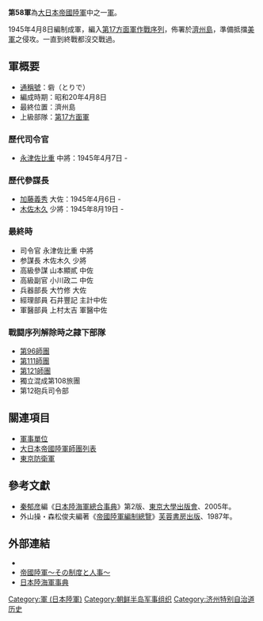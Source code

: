 {{japanese|japanese=第58軍|kana=だいごじゅうはちぐん|romaji=daigojuuhachi-gun}}

'''第58軍'''為[[大日本帝國陸軍|大日本帝國陸軍]]中之一[[軍_(軍队)|軍]]。

1945年4月8日編制成軍，編入[[第17方面軍_(日本陸軍)|第17方面軍]][[作戰序列|作戰序列]]，佈署於[[濟州島|濟州島]]，準備抵擋[[美國軍事|美軍]]之侵攻。一直到終戰都沒交戰過。

== 軍概要 ==
*[[通稱號|通稱號]]：砦（とりで）
*編成時期：昭和20年4月8日
*最終位置：濟州島
*上級部隊：[[第17方面軍_(日本陸軍)|第17方面軍]]
=== 歷代司令官 ===
*[[永津佐比重|永津佐比重]] 中將：1945年4月7日 - 
=== 歷代參謀長 ===
*[[加藤義秀|加藤義秀]] 大佐：1945年4月6日 -
*[[木佐木久|木佐木久]] 少將：1945年8月19日 -

=== 最終時 ===
*司令官 永津佐比重 中將
*参謀長 木佐木久 少將
*高級參謀 山本顯貳 中佐
*高級副官 小川政二 中佐
*兵器部長 大竹修 大佐
*經理部員 石井豐記 主計中佐
*軍醫部員 上村太吉 軍醫中佐

=== 戰闘序列解除時之隷下部隊 ===
*[[第96師團|第96師團]]
*[[第111師團|第111師團]]
*[[第121師團|第121師團]]
*獨立混成第108旅團
*第12砲兵司令部

== 關連項目 ==
*[[軍事單位|軍事單位]]
*[[大日本帝國陸軍師團列表|大日本帝國陸軍師團列表]]
*[[東京防衛軍|東京防衛軍]]

==參考文獻==
*[[秦郁彦|秦郁彦]]編《[[日本陸海軍總合事典|日本陸海軍總合事典]]》第2版、[[東京大學出版會|東京大學出版會]]、2005年。
*外山操・森松俊夫編著《[[帝國陸軍編制總覽|帝國陸軍編制總覽]]》[[芙蓉書房出版|芙蓉書房出版]]、1987年。

==外部連結==
*{{cite web
| last = Wendel
| first = Marcus
| url = http://www.axishistory.com/index.php?id=7703
| title = Axis History Factbook
| work = Japanese 58th Army(第58軍 (日本軍))
| accessdate = 2008-03-21
| archive-date = 2006-10-29
| archive-url = https://web.archive.org/web/20061029154509/http://axishistory.com/index.php?id=7703
| dead-url = no
}}
*[https://web.archive.org/web/20080411094145/http://imperialarmy.hp.infoseek.co.jp/ 帝國陸軍～その制度と人事～]
*[https://web.archive.org/web/20100516180653/http://homepage1.nifty.com/kitabatake/rikukaiguntop.html 日本陸海軍事典]

{{日本軍陸軍序列軍}}
[[Category:軍_(日本陸軍)|Category:軍 (日本陸軍)]]
[[Category:朝鲜半岛军事组织|Category:朝鲜半岛军事组织]]
[[Category:济州特别自治道历史|Category:济州特别自治道历史]]